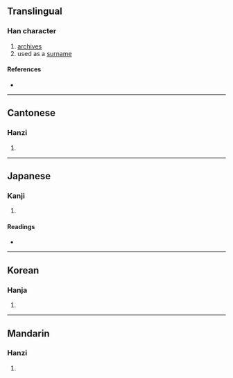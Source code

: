 {{character info}}
==Translingual==

===Han character===
{{Han char|rn=40|rad=宀|as=07|sn=10|four=30253|canj=JIHS|ids=⿱宀成}}

# [[archives]]
# used as a [[surname]]

====References====
* {{Han ref|kx=0285.110|dkj=07151|dj=0564.110|hdz=20925.020|uh=5BAC|ud=23468|bh=D168|bd=53608}}

----

==Cantonese==

===Hanzi===
{{yue-hanzi|jyut=|y=sing4}}

# {{rfdef|yue|sort=宀07}}

----

==Japanese==

===Kanji===
{{ja-kanji|grade=|rs=宀07}}

# {{rfdef|ja|sort=宀07}}

====Readings====
* {{ja-readings|on=[[せい]] (sei), [[じょう]] (jō)|kun=[[くら]] (kura)}}

----

==Korean==

===Hanja===
{{ko-hanja|hangeul=성|rv=seong|mr=sŏng}}

# {{rfdef|ko|sort=宀07}}

----

==Mandarin==

===Hanzi===
{{cmn-hanzi|pin=[[chéng]] ([[cheng2]])|wg=ch'eng<sup>2</sup>}}

# {{rfdef|cmn|sort=宀07}}